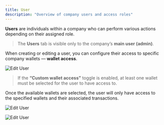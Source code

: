 ```yaml
---
title: User
description: "Overview of company users and access roles"
---
```


**Users** are individuals within a company who can perform various actions depending on their assigned role.

> The **Users** tab is visible only to the company’s **main user (admin)**.

When creating or editing a user, you can configure their access to specific company wallets — **wallet access**.

![Edit User](../images/user/user1.png)

> If the **“Custom wallet access”** toggle is enabled, at least one wallet must be selected for the user to have access to.

Once the available wallets are selected, the user will only have access to the specified wallets and their associated transactions.

![Edit User](../images/user/user2.png)

![Edit User](../images/user/user3.png)